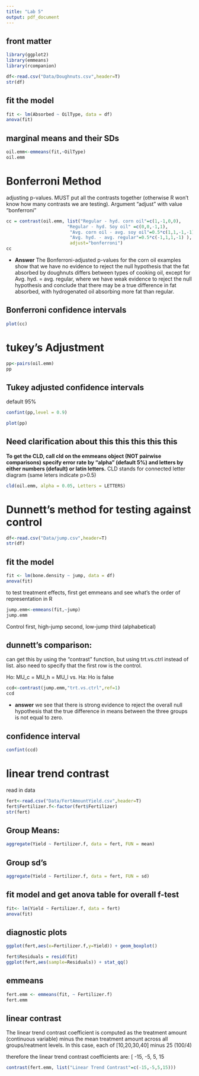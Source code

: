 ```yaml
---
title: "Lab 5"
output: pdf_document
---
```


## front matter
```r
library(ggplot2)
library(emmeans)
library(rcompanion)

df<-read.csv("Data/Doughnuts.csv",header=T)
str(df)
```

## fit the model

```r
fit <- lm(Absorbed ~ OilType, data = df)
anova(fit)
```

## marginal means and their SDs

```r
oil.emm<-emmeans(fit,~OilType)
oil.emm
```

# Bonferroni Method
adjusting p-values. 
MUST put all the contrasts together (otherwise R won't know how many contrasts we are testing). 
Argument "adjust" with value "bonferroni"

```r
cc = contrast(oil.emm, list("Regular - hyd. corn oil"=c(1,-1,0,0),
                       "Regular - hyd. Soy oil" =c(0,0,-1,1),
                        "Avg. corn oil - avg. soy oil"=0.5*c(1,1,-1,-1),
                        "Avg. hyd. - avg. regular"=0.5*c(-1,1,1,-1) ),
                        adjust="bonferroni")
cc
```

- __Answer__ The Bonferroni-adjusted p-values for the corn oil examples show that we have no evidence to reject the null hypothesis that the fat absorbed by doughnuts differs between types of cooking oil, except for Avg. hyd. = avg. regular, where we have weak evidence to reject the null hypothesis and conclude that there may be a true difference in fat absorbed, with hydrogenated oil absorbing more fat than regular.

## Bonferroni confidence intervals

```r
plot(cc)
```

# tukey's Adjustment

```r
pp<-pairs(oil.emm)
pp
```


## Tukey adjusted confidence intervals
default 95%

```r
confint(pp,level = 0.9)
```

```r
plot(pp)
```


## Need clarification about this this this this this
__To get the CLD, call cld on the emmeans object (NOT pairwise comparisons)__ 
__specify error rate by "alpha" (default 5%) and letters by either numbers (default) or latin letters.__ CLD stands for connected letter diagram (same leters indicate p>0.5)

```r
cld(oil.emm, alpha = 0.05, Letters = LETTERS)
```

# Dunnett's method for testing against control

```r
df<-read.csv("Data/jump.csv",header=T)
str(df)
```

## fit the model
```r
fit <- lm(bone.density ~ jump, data = df)
anova(fit)
```

to test treatment effects, first get emmeans and see what's the order of representation in R

```r
jump.emm<-emmeans(fit,~jump)
jump.emm
```

Control first, high-jump second, low-jump third (alphabetical)

## dunnett's comparison:
can get this by using the "contrast" function, but using trt.vs.ctrl instead of list. also need to specify that the first row is the control.

Ho: MU_c = MU_h = MU_l
vs.
Ha: Ho is false

```r
ccd<-contrast(jump.emm,"trt.vs.ctrl",ref=1)
ccd


```

- __answer__ we see that there is strong evidence to reject the overall null hypothesis that the true difference in means between the three groups is not equal to zero.

## confidence interval

```r
confint(ccd)
```

# linear trend contrast

read in data
```r
fert<-read.csv("Data/FertAmountYield.csv",header=T)
fert$Fertilizer.f<-factor(fert$Fertilizer)
str(fert)
```

## Group Means:

```r
aggregate(Yield ~ Fertilizer.f, data = fert, FUN = mean)
```

## Group sd's

```r
aggregate(Yield ~ Fertilizer.f, data = fert, FUN = sd)
```

## fit model and get anova table for overall f-test

```r
fit<- lm(Yield ~ Fertilizer.f, data = fert)
anova(fit)
```

## diagnostic plots

```r
ggplot(fert,aes(x=Fertilizer.f,y=Yield)) + geom_boxplot()

fert$Residuals = resid(fit)
ggplot(fert,aes(sample=Residuals)) + stat_qq() 
```

## emmeans

```r
fert.emm <- emmeans(fit, ~ Fertilizer.f)
fert.emm
```

## linear contrast 
The linear trend contrast coefficient is computed as the treatment amount (continuous variable) minus the mean treatment amount across all groups/reatment levels. In this case, each of [10,20,30,40] minus 25 (100/4)

therefore the linear trend contrast coefficients are: [ -15, -5, 5, 15 


```r
contrast(fert.emm, list("Linear Trend Contrast"=c(-15,-5,5,15)))
```


